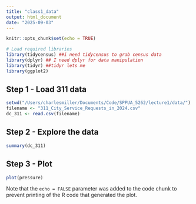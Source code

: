 ```yaml
---
title: "class1_data"
output: html_document
date: "2025-09-03"
---
```


```r
knitr::opts_chunk$set(echo = TRUE)
```

```r
# Load required libraries
library(tidycensus) ##i need tidycensus to grab census data
library(dplyr) ## I need dplyr for data manipulation
library(tidyr) ##tidyr lets me
library(ggplot2)
```

## Step 1 - Load 311 data
```r
setwd("/Users/charlesmiller/Documents/Code/SPPUA_5262/lecture1/data/")
filename <- "311_City_Service_Requests_in_2024.csv"
dc_311 <- read.csv(filename)
```

## Step 2 - Explore the data
```r
summary(dc_311)
```


## Step 3 - Plot
```r
plot(pressure)
```

Note that the `echo = FALSE` parameter was added to the code chunk to prevent printing of the R code that generated the plot.
